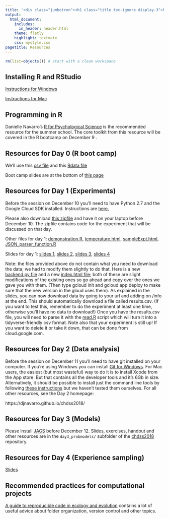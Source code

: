 ```yaml
---
title: '<div class="jumbotron"><h1 class="title toc-ignore display-3">Resources</h1></div>'
output:
  html_document:
    includes:
      in_header: header.html
    theme: flatly
    highlight: textmate
    css: mystyle.css
pagetitle: Resources
---
```

```r
rm(list=objects()) # start with a clean workspace
```
## Installing R and RStudio


[Instructions for Windows](pdfs/installing-r-rstudio-windows.pdf)


[Instructions for Mac](pdfs/installing-r-rstudio-mac.pdf)

## Programming in R

Danielle Navarro's <A HREF= "https://compcogscisydney.org/psyr/"> R for Psychological Science</A> is the recommended resource for the summer school. The core toolkit from this resource will be covered in the R bootcamp on December 9 .

## Resources for Day 0 (R boot camp)

We'll use this [csv file](pdfs/toydata.csv) and this [Rdata file](pdfs/toydata.Rdata)

Boot camp slides are at the bottom of [this page](https://djnavarro.github.io/chdss2018/) 

## Resources for Day 1 (Experiments)

Before the session on December 10 you'll need to have Python 2.7 and the Google Cloud SDK installed. Instructions are [here.](pdfs/python-appengine-installation.pdf)

Please also download [this zipfile]( https://drive.google.com/file/d/1uMdM_prLZiF8iZe2NzcQYwrShh1YbCoG/view?usp=sharing) and have it on your laptop before December 10.  The zipfile contains code for the experiment that will be discussed on that day.

Other files for day 1:
[demonstration.R](pdfs/demonstration.R),
[temperature.html](pdfs/temperature.html),
[sampleExpt.html](pdfs/sampleExpt.html),
[JSON_parser_function.R](pdfs/JSON_parser_function.R)


Slides for day 1:
[slides 1](pdfs/1-replicability-handout.pdf),
[slides 2](pdfs/2-workflow-and-experiment-design-handout.pdf),
[slides 3](pdfs/3-coding-experiments-handout.pdf),
[slides 4](pdfs/4-ethics-hosting-data-handout.pdf)


Note: the files provided above do not contain what you need to download the data; we had to modify them slightly to do that. Here is a new [backend.py file]( pdfs/backend.py) and a new [index.html file](pdfs/index.html); both of these are slight modifications of the existing ones so go ahead and copy over the ones we gave you with them. (Then type gcloud init and gcloud app deploy to make sure that the new version in the gloud uses them). As explained in the slides, you can now download data by going to your url and adding on /info at the end. This should automatically download a file called results.csv. (If you want to test this, remember to do the experiment at least one time, otherwise you'll have no data to download!) Once you have the results.csv file, you will need to parse it with the [read.R](pdfs/read.R) script which will turn it into a tidyverse-friendly csv format. Note also that your experiment is still up! If you want to delete it or take it down, that can be done from cloud.google.com. 

## Resources for Day 2 (Data analysis)

Before the session on December 11 you'll need to have git installed on your computer. If you're using Windows you can install [Git for Windows](https://gitforwindows.org/). For Mac users, the easiest (but most wasteful) way to do it is to install Xcode from the App store. But that contains all the developer tools and it's 6Gb in size. Alternatively, it should be possible to install just the command line tools by following [these instructions](http://osxdaily.com/2014/02/12/install-command-line-tools-mac-os-x/) but we haven't tested them ourselves. For all other resources, see the Day 2 homepage:

https://djnavarro.github.io/chdss2018/

## Resources for Day 3 (Models)

Please install [JAGS]( http://mcmc-jags.sourceforge.net/) before December 12.
Slides, exercises, handout and other resources are in the `day3_probmodels/` subfolder of the  [chdss2018]( https://github.com/cskemp/chdss2018 ) repository.

## Resources for Day 4 (Experience sampling)

[Slides](pdfs/experiencesamplingslides.pdf)

## Recommended practices for computational projects

 <A HREF= "https://www.britishecologicalsociety.org/wp-content/uploads/2017/12/guide-to-reproducible-code.pdf">A guide to reproducible code in ecology and evolution</A> contains a lot of useful advice about folder organization, version control and other topics.








